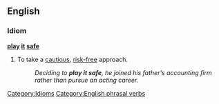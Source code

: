 ==English==

===Idiom===
'''[[play]] [[it]] [[safe]]'''

# To take a [[cautious]], [[risk-free]] approach.
#: ''Deciding to '''play it safe''',  he joined his father's accounting firm rather than pursue an acting career.''

[[Category:Idioms]]
[[Category:English phrasal verbs]]